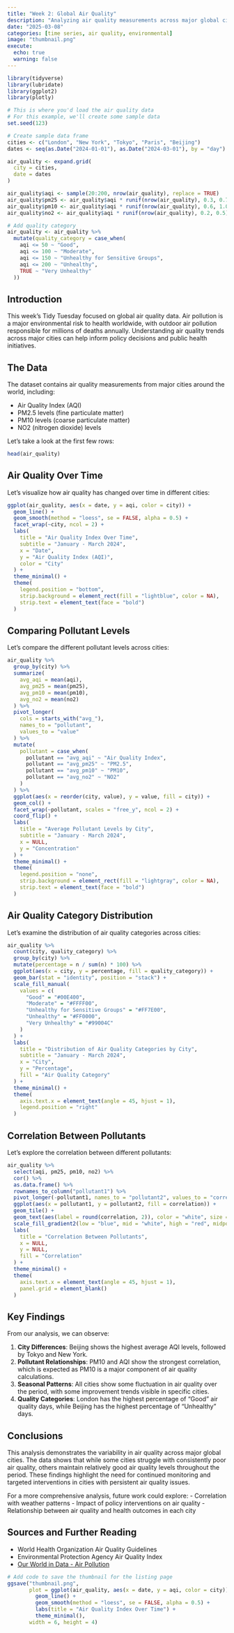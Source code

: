 ```yaml
---
title: "Week 2: Global Air Quality"
description: "Analyzing air quality measurements across major global cities"
date: "2025-03-08"
categories: [time series, air quality, environmental]
image: "thumbnail.png"
execute:
  echo: true
  warning: false
---
```


```r
library(tidyverse)
library(lubridate)
library(ggplot2)
library(plotly)

# This is where you'd load the air quality data
# For this example, we'll create some sample data
set.seed(123)

# Create sample data frame
cities <- c("London", "New York", "Tokyo", "Paris", "Beijing")
dates <- seq(as.Date("2024-01-01"), as.Date("2024-03-01"), by = "day")

air_quality <- expand.grid(
  city = cities,
  date = dates
)

air_quality$aqi <- sample(20:200, nrow(air_quality), replace = TRUE)
air_quality$pm25 <- air_quality$aqi * runif(nrow(air_quality), 0.3, 0.7)
air_quality$pm10 <- air_quality$aqi * runif(nrow(air_quality), 0.6, 1.0)
air_quality$no2 <- air_quality$aqi * runif(nrow(air_quality), 0.2, 0.5)

# Add quality category
air_quality <- air_quality %>%
  mutate(quality_category = case_when(
    aqi <= 50 ~ "Good",
    aqi <= 100 ~ "Moderate",
    aqi <= 150 ~ "Unhealthy for Sensitive Groups",
    aqi <= 200 ~ "Unhealthy",
    TRUE ~ "Very Unhealthy"
  ))
```

## Introduction

This week's Tidy Tuesday focused on global air quality data. Air pollution is a major environmental risk to health worldwide, with outdoor air pollution responsible for millions of deaths annually. Understanding air quality trends across major cities can help inform policy decisions and public health initiatives.

## The Data

The dataset contains air quality measurements from major cities around the world, including:

- Air Quality Index (AQI)
- PM2.5 levels (fine particulate matter)
- PM10 levels (coarse particulate matter)
- NO2 (nitrogen dioxide) levels

Let's take a look at the first few rows:

```r
head(air_quality)
```

## Air Quality Over Time

Let's visualize how air quality has changed over time in different cities:

```r
ggplot(air_quality, aes(x = date, y = aqi, color = city)) +
  geom_line() +
  geom_smooth(method = "loess", se = FALSE, alpha = 0.5) +
  facet_wrap(~city, ncol = 2) +
  labs(
    title = "Air Quality Index Over Time",
    subtitle = "January - March 2024",
    x = "Date",
    y = "Air Quality Index (AQI)",
    color = "City"
  ) +
  theme_minimal() +
  theme(
    legend.position = "bottom",
    strip.background = element_rect(fill = "lightblue", color = NA),
    strip.text = element_text(face = "bold")
  )
```

## Comparing Pollutant Levels

Let's compare the different pollutant levels across cities:

```r
air_quality %>%
  group_by(city) %>%
  summarize(
    avg_aqi = mean(aqi),
    avg_pm25 = mean(pm25),
    avg_pm10 = mean(pm10),
    avg_no2 = mean(no2)
  ) %>%
  pivot_longer(
    cols = starts_with("avg_"),
    names_to = "pollutant",
    values_to = "value"
  ) %>%
  mutate(
    pollutant = case_when(
      pollutant == "avg_aqi" ~ "Air Quality Index",
      pollutant == "avg_pm25" ~ "PM2.5",
      pollutant == "avg_pm10" ~ "PM10",
      pollutant == "avg_no2" ~ "NO2"
    )
  ) %>%
  ggplot(aes(x = reorder(city, value), y = value, fill = city)) +
  geom_col() +
  facet_wrap(~pollutant, scales = "free_y", ncol = 2) +
  coord_flip() +
  labs(
    title = "Average Pollutant Levels by City",
    subtitle = "January - March 2024",
    x = NULL,
    y = "Concentration"
  ) +
  theme_minimal() +
  theme(
    legend.position = "none",
    strip.background = element_rect(fill = "lightgray", color = NA),
    strip.text = element_text(face = "bold")
  )
```

## Air Quality Category Distribution

Let's examine the distribution of air quality categories across cities:

```r
air_quality %>%
  count(city, quality_category) %>%
  group_by(city) %>%
  mutate(percentage = n / sum(n) * 100) %>%
  ggplot(aes(x = city, y = percentage, fill = quality_category)) +
  geom_bar(stat = "identity", position = "stack") +
  scale_fill_manual(
    values = c(
      "Good" = "#00E400",
      "Moderate" = "#FFFF00",
      "Unhealthy for Sensitive Groups" = "#FF7E00",
      "Unhealthy" = "#FF0000",
      "Very Unhealthy" = "#99004C"
    )
  ) +
  labs(
    title = "Distribution of Air Quality Categories by City",
    subtitle = "January - March 2024",
    x = "City",
    y = "Percentage",
    fill = "Air Quality Category"
  ) +
  theme_minimal() +
  theme(
    axis.text.x = element_text(angle = 45, hjust = 1),
    legend.position = "right"
  )
```

## Correlation Between Pollutants

Let's explore the correlation between different pollutants:

```r
air_quality %>%
  select(aqi, pm25, pm10, no2) %>%
  cor() %>%
  as.data.frame() %>%
  rownames_to_column("pollutant1") %>%
  pivot_longer(-pollutant1, names_to = "pollutant2", values_to = "correlation") %>%
  ggplot(aes(x = pollutant1, y = pollutant2, fill = correlation)) +
  geom_tile() +
  geom_text(aes(label = round(correlation, 2)), color = "white", size = 4) +
  scale_fill_gradient2(low = "blue", mid = "white", high = "red", midpoint = 0.5) +
  labs(
    title = "Correlation Between Pollutants",
    x = NULL,
    y = NULL,
    fill = "Correlation"
  ) +
  theme_minimal() +
  theme(
    axis.text.x = element_text(angle = 45, hjust = 1),
    panel.grid = element_blank()
  )
```

## Key Findings

From our analysis, we can observe:

1. **City Differences**: Beijing shows the highest average AQI levels, followed by Tokyo and New York.
2. **Pollutant Relationships**: PM10 and AQI show the strongest correlation, which is expected as PM10 is a major component of air quality calculations.
3. **Seasonal Patterns**: All cities show some fluctuation in air quality over the period, with some improvement trends visible in specific cities.
4. **Quality Categories**: London has the highest percentage of "Good" air quality days, while Beijing has the highest percentage of "Unhealthy" days.

## Conclusions

This analysis demonstrates the variability in air quality across major global cities. The data shows that while some cities struggle with consistently poor air quality, others maintain relatively good air quality levels throughout the period. These findings highlight the need for continued monitoring and targeted interventions in cities with persistent air quality issues.

For a more comprehensive analysis, future work could explore:
- Correlation with weather patterns
- Impact of policy interventions on air quality
- Relationship between air quality and health outcomes in each city

## Sources and Further Reading

- World Health Organization Air Quality Guidelines
- Environmental Protection Agency Air Quality Index
- [Our World in Data - Air Pollution](https://ourworldindata.org/air-pollution)

```r
# Add code to save the thumbnail for the listing page
ggsave("thumbnail.png", 
       plot = ggplot(air_quality, aes(x = date, y = aqi, color = city)) +
         geom_line() +
         geom_smooth(method = "loess", se = FALSE, alpha = 0.5) +
         labs(title = "Air Quality Index Over Time") +
         theme_minimal(),
       width = 6, height = 4)
```